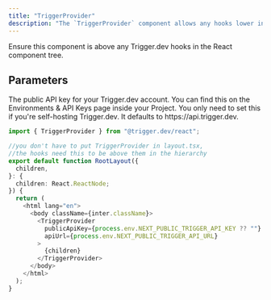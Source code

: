 ```yaml
---
title: "TriggerProvider"
description: "The `TriggerProvider` component allows any hooks lower in the React hierarchy to connect to the Trigger.dev API."
---
```


Ensure this component is above any Trigger.dev hooks in the React component tree.

## Parameters

<ResponseField name="publicApiKey" type="string" required>
  The public API key for your Trigger.dev account. You can find this on the
  Environments & API Keys page inside your Project.
</ResponseField>
<ResponseField name="apiUrl" type="string">
  You only need to set this if you're self-hosting Trigger.dev. It defaults to
  https://api.trigger.dev.
</ResponseField>

<RequestExample>

```typescript app/layout.tsx
import { TriggerProvider } from "@trigger.dev/react";

//you don't have to put TriggerProvider in layout.tsx,
//the hooks need this to be above them in the hierarchy
export default function RootLayout({
  children,
}: {
  children: React.ReactNode;
}) {
  return (
    <html lang="en">
      <body className={inter.className}>
        <TriggerProvider
          publicApiKey={process.env.NEXT_PUBLIC_TRIGGER_API_KEY ?? ""}
          apiUrl={process.env.NEXT_PUBLIC_TRIGGER_API_URL}
        >
          {children}
        </TriggerProvider>
      </body>
    </html>
  );
}
```

</RequestExample>
